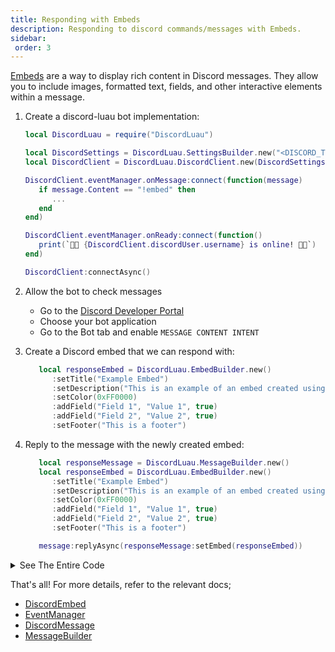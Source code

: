 ```yaml
---
title: Responding with Embeds
description: Responding to discord commands/messages with Embeds.
sidebar:
 order: 3
---
```



[Embeds](https://discord.com/developers/docs/resources/channel#embed-object) are a way to display rich content in Discord messages.
They allow you to include images, formatted text, fields, and other interactive elements 
within a message.

<Steps>

1. Create a discord-luau bot implementation:

   ```lua
   local DiscordLuau = require("DiscordLuau")

   local DiscordSettings = DiscordLuau.SettingsBuilder.new("<DISCORD_TOKEN>")
   local DiscordClient = DiscordLuau.DiscordClient.new(DiscordSettings)

   DiscordClient.eventManager.onMessage:connect(function(message)
      if message.Content == "!embed" then
         ...
      end
   end)

   DiscordClient.eventManager.onReady:connect(function()
      print(`🎉🎉 {DiscordClient.discordUser.username} is online! 🎉🎉`)
   end)

   DiscordClient:connectAsync()
   ```

2. Allow the bot to check messages

   - Go to the [Discord Developer Portal](https://discord.com/developers/applications)
   - Choose your bot application
   - Go to the Bot tab and enable `MESSAGE CONTENT INTENT`

3. Create a Discord embed that we can respond with:

   ```lua
      local responseEmbed = DiscordLuau.EmbedBuilder.new()
         :setTitle("Example Embed")
         :setDescription("This is an example of an embed created using DiscordLuau!")
         :setColor(0xFF0000)
         :addField("Field 1", "Value 1", true)
         :addField("Field 2", "Value 2", true)
         :setFooter("This is a footer")
   ```

4. Reply to the message with the newly created embed:

   ```lua
      local responseMessage = DiscordLuau.MessageBuilder.new()
      local responseEmbed = DiscordLuau.EmbedBuilder.new()
         :setTitle("Example Embed")
         :setDescription("This is an example of an embed created using DiscordLuau!")
         :setColor(0xFF0000)
         :addField("Field 1", "Value 1", true)
         :addField("Field 2", "Value 2", true)
         :setFooter("This is a footer")

      message:replyAsync(responseMessage:setEmbed(responseEmbed))
   ```
</Steps>

<details>
   <summary>See The Entire Code</summary>

   ```lua
   local DiscordLuau = require("DiscordLuau")

   local DiscordSettings = DiscordLuau.SettingsBuilder.new("<DISCORD_TOKEN>")
   local DiscordClient = DiscordLuau.DiscordClient.new(DiscordSettings)

   DiscordClient.eventManager.onMessage:connect(function(message)
      if message.Content == "!embed" then
         local responseMessage = DiscordLuau.MessageBuilder.new()
         local responseEmbed = DiscordLuau.EmbedBuilder.new()
            :setTitle("Example Embed")
            :setDescription("This is an example of an embed created using DiscordLuau!")
            :setColor(0xFF0000)
            :addField("Field 1", "Value 1", true)
            :addField("Field 2", "Value 2", true)
            :setFooter("This is a footer")

         message:replyAsync(responseMessage:setEmbed(responseEmbed))
      end
   end)

   DiscordClient.eventManager.onReady:connect(function()
      print(`🎉🎉 {DiscordClient.discordUser.username} is online! 🎉🎉`)
   end)

   DiscordClient:connectAsync()
   ```
</details>

That's all! For more details, refer to the relevant docs;

- [DiscordEmbed](/classes/objects/discordembed/)
- [EventManager](/classes/objects/eventmanager/)
- [DiscordMessage](/classes/objects/discordmessage/)
- [MessageBuilder](/classes/builders/messagebuilder/)
